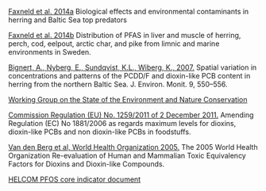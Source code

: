 
[Faxneld et al. 2014a](http://www.diva-portal.org/smash/record.jsf?pid=diva2%3A728508&dswid=1554) Biological effects and environmental contaminants in herring and Baltic Sea top predators  

[Faxneld et al. 2014b](https://www.diva-portal.org/smash/get/diva2:767385/FULLTEXT01.pdf) Distribution of PFAS in liver and muscle of herring, perch, cod, eelpout, arctic char, and pike from limnic and marine environments in Sweden. 

[Bignert, A., Nyberg, E., Sundqvist, K.L., Wiberg, K., 2007.](http://pubs.rsc.org/en/Content/ArticleLanding/2007/EM/b700667e#!divAbstract) Spatial variation in concentrations and patterns of the PCDD/F and dioxin-like PCB content in herring from the northern Baltic Sea. J. Environ. Monit. 9, 550–556.

[Working Group on the State of the Environment and Nature Conservation](http://helcom.fi/helcom-at-work/groups/state-and-conservation)

[Commission Regulation (EU) No. 1259/2011 of 2 December 2011.](http://eur-lex.europa.eu/LexUriServ/LexUriServ.do?uri=OJ:L:2011:320:0018:0023:EN:PDF) Amending Regulation (EC) No 1881/2006 as regards maximum levels for dioxins, dioxin-like PCBs and non dioxin-like PCBs in foodstuffs.

[Van den Berg et al, World Health Organization 2005.](http://www.who.int/ipcs/assessment/tef_values.pdf) The 2005 World Health Organization Re-evaluation of Human and
Mammalian Toxic Equivalency Factors for Dioxins and Dioxin-like Compounds.

[HELCOM PFOS core indicator document](http://www.helcom.fi/Core%20Indicators/PFOS_HELCOM%20core%20indicator%202016_web%20version.pdf)
